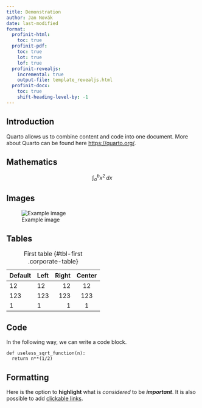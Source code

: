 ```yaml
---
title: Demonstration
author: Jan Novák
date: last-modified
format:
  profinit-html:
    toc: true
  profinit-pdf:
    toc: true
    lot: true
    lof: true
  profinit-revealjs:
    incremental: true
    output-file: template_revealjs.html
  profinit-docx:
    toc: true
    shift-heading-level-by: -1
---
```


## Introduction

Quarto allows us to combine content and code into one document. More about Quarto can be found here <https://quarto.org/>.

## Mathematics
$$\int_{a}^{b} x^2 \,dx$$

## Images

![Example image](https://imgs.xkcd.com/comics/judgment_day_2x.png)

## Tables

| Default | Left | Right | Center |
|---------|:-----|------:|:------:|
| 12      | 12   |    12 |   12   |
| 123     | 123  |   123 |  123   |
| 1       | 1    |     1 |   1    |
: First table {#tbl-first .corporate-table}

## Code

In the following way, we can write a code block.

```.python
def useless_sqrt_function(n):
  return n**(1/2)
```

## Formatting

Here is the option to **highlight** what is *considered* to be ***important***. It is also possible to add [clickable links](https://www.youtube.com/watch?v=dQw4w9WgXcQ).
